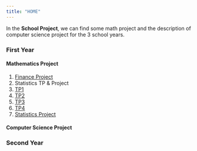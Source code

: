 ```yaml
---
title: "HOME"
---
```


In the __School Project__, we can find some math project and the description of computer science project for the $3$ school years.

### First Year

#### Mathematics Project

1. [Finance Project]()
2. Statistics TP & Project
  1. [TP1]()
  2. [TP2]()
  3. [TP3]()
  4. [TP4]()
  5. [Statistics Project]()

#### Computer Science Project

### Second Year

